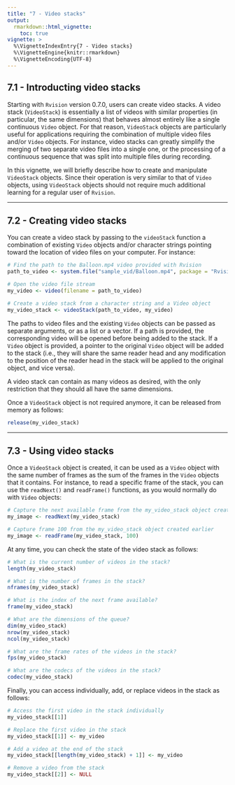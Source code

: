 ```yaml
---
title: "7 - Video stacks"
output: 
  rmarkdown::html_vignette:
    toc: true
vignette: >
  %\VignetteIndexEntry{7 - Video stacks}
  %\VignetteEngine{knitr::rmarkdown}
  %\VignetteEncoding{UTF-8}
---
```


## 7.1 - Introducting video stacks

Starting with `Rvision` version 0.7.0, users can create video stacks. A video 
stack (`VideoStack`) is essentially a list of videos with similar properties (in 
particular, the same dimensions) that behaves almost entirely like a single 
continuous `Video` object. For that reason, `VideoStack` objects are 
particularly useful for applications requiring the combination of multiple video
files and/or `Video` objects. For instance, video stacks can greatly simplify 
the merging of two separate video files into a single one, or the processing of 
a continuous sequence that was split into multiple files during recording.

In this vignette, we will briefly describe how to create and manipulate 
`VideoStack` objects. Since their operation is very similar to that of `Video` 
objects, using `VideoStack` objects should not require much additional learning
for a regular user of `Rvision`.

---

## 7.2 - Creating video stacks

You can create a video stack by passing to the `videoStack` function a 
combination of existing `Video` objects and/or character strings pointing toward 
the location of video files on your computer. For instance: 

```r
# Find the path to the Balloon.mp4 video provided with Rvision
path_to_video <- system.file("sample_vid/Balloon.mp4", package = "Rvision")

# Open the video file stream
my_video <- video(filename = path_to_video)

# Create a video stack from a character string and a Video object
my_video_stack <- videoStack(path_to_video, my_video)
```

The paths to video files and the existing `Video` objects can be passed as 
separate arguments, or as a list or a vector. If a path is provided, the 
corresponding video will be opened before being added to the stack. If a `Video`
object is provided, a pointer to the original `Video` object will be added to 
the stack (i.e., they will share the same reader head and any modification to 
the position of the reader head in the stack will be applied to the original 
object, and vice versa). 

A video stack can contain as many videos as desired, with the only restriction
that they should all have the same dimensions. 

Once a `VideoStack` object is not required anymore, it can be released from 
memory as follows: 

```r
release(my_video_stack)
```

---

## 7.3 - Using video stacks

Once a `VideoStack` object is created, it can be used as a `Video` object with 
the same number of frames as the sum of the frames in the `Video` objects that 
it contains. For instance, to read a specific frame of the stack, you can use 
the `readNext()` and `readFrame()` functions, as you would normally do with 
`Video` objects: 

```r
# Capture the next available frame from the my_video_stack object created earlier
my_image <- readNext(my_video_stack)

# Capture frame 100 from the my_video_stack object created earlier
my_image <- readFrame(my_video_stack, 100)
```

At any time, you can check the state of the video stack as follows: 

```r
# What is the current number of videos in the stack? 
length(my_video_stack)

# What is the number of frames in the stack? 
nframes(my_video_stack)

# What is the index of the next frame available? 
frame(my_video_stack)

# What are the dimensions of the queue? 
dim(my_video_stack)
nrow(my_video_stack)
ncol(my_video_stack)

# What are the frame rates of the videos in the stack?
fps(my_video_stack)

# What are the codecs of the videos in the stack?
codec(my_video_stack)
```

Finally, you can access individually, add, or replace videos in the stack as 
follows:

```r
# Access the first video in the stack individually
my_video_stack[[1]]

# Replace the first video in the stack 
my_video_stack[[1]] <- my_video

# Add a video at the end of the stack 
my_video_stack[[length(my_video_stack) + 1]] <- my_video

# Remove a video from the stack
my_video_stack[[2]] <- NULL
```
